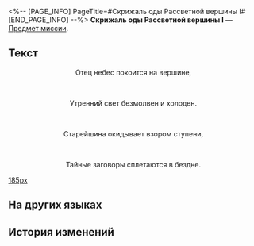 <%-- [PAGE_INFO]
PageTitle=#Скрижаль оды Рассветной вершины I#
[END_PAGE_INFO] --%>
{{Предмет Инфобокс
|id          = 150071
|Изображение = Предмет Скрижаль оды Рассветной вершины I.png
|Тип         = Предмет миссии
|Инвентарь   = Миссии
|Редкость    = 3
|Эффект      = 
|Описание    = Скрижаль, на которой записаны оды и пророчества, предсказывающие конец мира. Говорят, что в таких скрижалях описана великая тайна, которая ждёт, когда её разгадают.
}}
{{Описание|''«Пророчества никогда не излагаются простыми словами», - неизвестный жрец''}}
'''Скрижаль оды Рассветной вершины I''' — [[Предмет миссии]].

==Текст==
<div align="center">{{Цвет|Ключевой|Скрижаль оды Рассветной вершины I}}</div>
<div align="center">Отец небес покоится на вершине,</div><br /><div align="center">Утренний свет безмолвен и холоден.</div><br /><div align="center">Старейшина окидывает взором ступени,</div><br /><div align="center">Тайные заговоры сплетаются в бездне.</div>
[[Файл:Предмет Скрижаль оды Рассветной вершины I.png|185px]]

==На других языках==
{{На других языках
|en   = "Dawncloud" Hymn Tablet (I)
|zhs  = 「黎明云崖」的颂言石板（其一）
|zht  = 「黎明雲崖」的頌言石板（其一）
|ja   = 「黎明の崖」の頌歌石板（その1）
|ko   = 「여명의 절벽」의 송가 석판 (1)
|es   = Losa con himno del Risco Nubealba (I)
|fr   = Tablette prophétique de Néphauros (I)
|ru   = Скрижаль оды Рассветной вершины I
|th   = แผ่นหินสดุดีใน "ยอดอรุณเมฆา" I
|vi   = Phiến Đá Ca Tụng "Vách Mây Bình Minh"-I
|de   = Hymnentafel aus Morgenlichtwolke (I)
|id   = Prasasti Ode "Tebing Awan Fajar" 1
|pt   = Tabuleta de Hinos de Nebulaurora (I)
}}

==История изменений==
{{История изменений|3.5}}